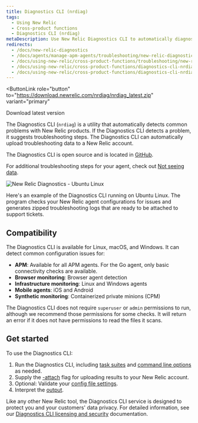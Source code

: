 ```yaml
---
title: Diagnostics CLI (nrdiag)
tags:
  - Using New Relic
  - Cross-product functions
  - Diagnostics CLI (nrdiag)
metaDescription: Use New Relic Diagnostics CLI to automatically diagnose common problems with New Relic agents and send the results to Support.
redirects:
  - /docs/new-relic-diagnostics
  - /docs/agents/manage-apm-agents/troubleshooting/new-relic-diagnostics
  - /docs/using-new-relic/cross-product-functions/troubleshooting/new-relic-diagnostics
  - /docs/using-new-relic/cross-product-functions/diagnostics-cli-nrdiag/diagnostics-cli-nrdiag-old
  - /docs/using-new-relic/cross-product-functions/diagnostics-cli-nrdiag/diagnostics-cli-nrdiag
---
```



<ButtonLink
  role="button"
  to="https://download.newrelic.com/nrdiag/nrdiag_latest.zip"
  variant="primary"
>
  Download latest version
</ButtonLink>

The Diagnostics CLI (`nrdiag`) is a utility that automatically detects common problems with New Relic products. If the Diagnostics CLI detects a problem, it suggests troubleshooting steps. The Diagnostics CLI can automatically upload troubleshooting data to a New Relic account.

The Diagnostics CLI is open source and is located in [GitHub](https://github.com/newrelic/newrelic-diagnostics-cli).

For additional troubleshooting steps for your agent, check out [Not seeing data](/docs/agents/manage-apm-agents/troubleshooting/not-seeing-data).

<img
  title="New Relic Diagnostics - Ubuntu Linux"
  alt="New Relic Diagnostics - Ubuntu Linux"
  src={img0NewRelicDiagnosticsUbuntuLinux}
/>

<figcaption>
  Here's an example of the Diagnostics CLI running on Ubuntu Linux. The program checks your New Relic agent configurations for issues and generates zipped troubleshooting logs that are ready to be attached to support tickets.
</figcaption>

## Compatibility

The Diagnostics CLI is available for Linux, macOS, and Windows. It can detect common configuration issues for:

* **APM**: Available for all APM agents. For the Go agent, only basic connectivity checks are available.
* **Browser monitoring**: Browser agent detection
* **Infrastructure monitoring**: Linux and Windows agents
* **Mobile agents**: iOS and Android
* **Synthetic monitoring**: Containerized private minions (CPM)

The Diagnostics CLI does not require `superuser` or `admin` permissions to run, although we recommend those permissions for some checks. It will return an error if it does not have permissions to read the files it scans.

## Get started

To use the Diagnostics CLI:

1. Run the Diagnostics CLI, including [task suites](/docs/using-new-relic/cross-product-functions/diagnostics-cli-nrdiag/run-diagnostics-cli-nrdiag#suites) and [command line options](/docs/using-new-relic/cross-product-functions/diagnostics-cli-nrdiag/pass-command-line-options-nrdiag) as needed.
2. Supply the [-attach](/docs/using-new-relic/cross-product-functions/diagnostics-cli-nrdiag/pass-command-line-options-nrdiag) flag for uploading results to your New Relic account.
3. Optional: Validate your [config file settings](/docs/using-new-relic/cross-product-functions/diagnostics-cli-nrdiag/validate-config-file-settings-nrdiag).
4. Interpret the [output](/docs/using-new-relic/cross-product-functions/diagnostics-cli-nrdiag/interpret-nrdiag-output).

Like any other New Relic tool, the Diagnostics CLI service is designed to protect you and your customers' data privacy. For detailed information, see our [Diagnostics CLI licensing and security](/docs/using-new-relic/cross-product-functions/diagnostics-cli-nrdiag/diagnostics-cli-licensing-security) documentation.
